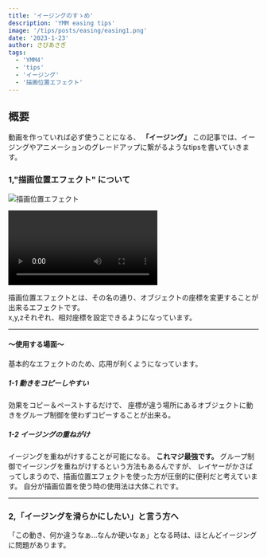 ```yaml
---
title: 'イージングのすゝめ'
description: 'YMM easing tips'
image: '/tips/posts/easing/easing1.png'
date: '2023-1-23'
author: さびあさぎ
tags:
  - 'YMM4'
  - 'tips'
  - 'イージング'
  - '描画位置エフェクト'
---
```


## 概要
動画を作っていれば必ず使うことになる、 __「イージング」__   この記事では、イージングやアニメーションのグレードアップに繋がるようなtipsを書いていきます。
### 1,"描画位置エフェクト" について

![ 描画位置エフェクト ](/assets/tips/posts/easing/描画位置.png)

![描画位置エフェクト](/assets/tips/posts/easing/描画位置1-1-2.mp4)

描画位置エフェクトとは、その名の通り、オブジェクトの座標を変更することが出来るエフェクトです。  
x,y,zそれぞれ、相対座標を設定できるようになっています。
___
#### ～使用する場面～
 基本的なエフェクトのため、応用が利くようになっています。
 
##### 1-1 動きをコピーしやすい
効果をコピー＆ペーストするだけで、
座標が違う場所にあるオブジェクトに動きをグループ制御を使わずコピーすることが出来る。
 
 
##### 1-2 イージングの重ねがけ
イージングを重ねがけすることが可能になる。
 __これマジ最強です。__
グループ制御でイージングを重ねがけするという方法もあるんですが、
レイヤーがかさばってしまうので、描画位置エフェクトを使った方が圧倒的に便利だと考えています。
自分が描画位置を使う時の使用法は大体これです。
___
### 2,「イージングを滑らかにしたい」と言う方へ
「この動き、何か違うなぁ…なんか硬いなぁ」となる時は、ほとんどイージングに問題があります。
